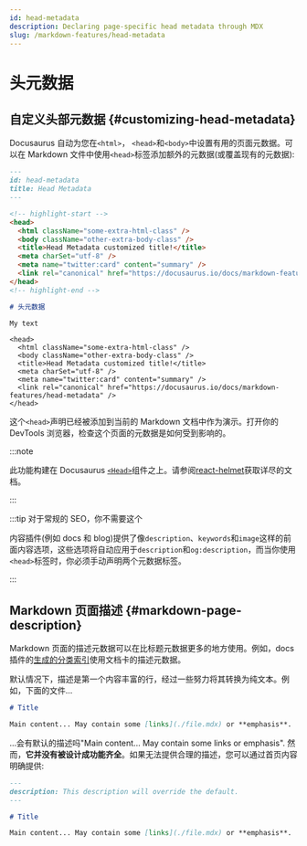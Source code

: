 ```yaml
---
id: head-metadata
description: Declaring page-specific head metadata through MDX
slug: /markdown-features/head-metadata
---
```


# 头元数据

## 自定义头部元数据 {#customizing-head-metadata}

Docusaurus 自动为您在`<html>`， `<head>`和`<body>`中设置有用的页面元数据。可以在 Markdown 文件中使用`<head>`标签添加额外的元数据(或覆盖现有的元数据):

```md title="markdown-features-head-metadata.mdx"
---
id: head-metadata
title: Head Metadata
---

<!-- highlight-start -->
<head>
  <html className="some-extra-html-class" />
  <body className="other-extra-body-class" />
  <title>Head Metadata customized title!</title>
  <meta charSet="utf-8" />
  <meta name="twitter:card" content="summary" />
  <link rel="canonical" href="https://docusaurus.io/docs/markdown-features/head-metadata" />
</head>
<!-- highlight-end -->

# 头元数据

My text
```

```mdx-code-block
<head>
  <html className="some-extra-html-class" />
  <body className="other-extra-body-class" />
  <title>Head Metadata customized title!</title>
  <meta charSet="utf-8" />
  <meta name="twitter:card" content="summary" />
  <link rel="canonical" href="https://docusaurus.io/docs/markdown-features/head-metadata" />
</head>
```

这个`<head>`声明已经被添加到当前的 Markdown 文档中作为演示。打开你的 DevTools 浏览器，检查这个页面的元数据是如何受到影响的。

:::note

此功能构建在 Docusaurus [`<Head>`](./../../docusaurus-core.mdx#head)组件之上。请参阅[react-helmet](https://github.com/nfl/react-helmet)获取详尽的文档。

:::

:::tip 对于常规的 SEO，你不需要这个

内容插件(例如 docs 和 blog)提供了像`description`、`keywords`和`image`这样的前面内容选项，这些选项将自动应用于`description`和`og:description`，而当你使用`<head>`标签时，你必须手动声明两个元数据标签。

:::

## Markdown 页面描述 {#markdown-page-description}

Markdown 页面的描述元数据可以在比标题元数据更多的地方使用。例如，docs 插件的[生成的分类索引](./docs/sidebar/items.mdx#generated-index-page)使用文档卡的描述元数据。

默认情况下，描述是第一个内容丰富的行，经过一些努力将其转换为纯文本。例如，下面的文件…

```md
# Title

Main content... May contain some [links](./file.mdx) or **emphasis**.
```

...会有默认的描述吗"Main content... May contain some links or emphasis". 然而，**它并没有被设计成功能齐全**。如果无法提供合理的描述，您可以通过首页内容明确提供:

```md
---
description: This description will override the default.
---

# Title

Main content... May contain some [links](./file.mdx) or **emphasis**.
```
